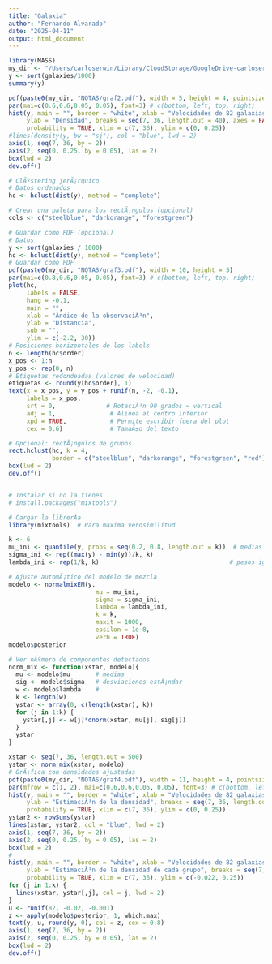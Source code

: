 ```yaml
---
title: "Galaxia"
author: "Fernando Alvarado"
date: "2025-04-11"
output: html_document
---
```


```r
library(MASS)
my_dir <- "/Users/carloserwin/Library/CloudStorage/GoogleDrive-carloserwin@sigma.iimas.unam.mx/Mi unidad/CURSOS/UNAM/DIPLOMADO/"
y <- sort(galaxies/1000)
summary(y)

pdf(paste0(my_dir, "NOTAS/graf2.pdf"), width = 5, height = 4, pointsize= 9, paper="special")
par(mai=c(0.6,0.6,0.05, 0.05), font=3) # c(bottom, left, top, right)
hist(y, main = "", border = "white", xlab = "Velocidades de 82 galaxias en 1000 km/s",
     ylab = "Densidad", breaks = seq(7, 36, length.out = 40), axes = FALSE, 
     probability = TRUE, xlim = c(7, 36), ylim = c(0, 0.25))
#lines(density(y, bw = "sj"), col = "blue", lwd = 2)
axis(1, seq(7, 36, by = 2))
axis(2, seq(0, 0.25, by = 0.05), las = 2)
box(lwd = 2)
dev.off()

# ClÃºstering jerÃ¡rquico
# Datos ordenados
hc <- hclust(dist(y), method = "complete")

# Crear una paleta para los rectÃ¡ngulos (opcional)
cols <- c("steelblue", "darkorange", "forestgreen")

# Guardar como PDF (opcional)
# Datos
y <- sort(galaxies / 1000)
hc <- hclust(dist(y), method = "complete")
# Guardar como PDF
pdf(paste0(my_dir, "NOTAS/graf3.pdf"), width = 10, height = 5)
par(mai=c(0.8,0.6,0.05, 0.05), font=3) # c(bottom, left, top, right)
plot(hc,
     labels = FALSE,
     hang = -0.1,
     main = "",
     xlab = "Ãndice de la observaciÃ³n",
     ylab = "Distancia", 
     sub = "",
     ylim = c(-2.2, 30))
# Posiciones horizontales de los labels
n <- length(hc$order)
x_pos <- 1:n
y_pos <- rep(0, n)
# Etiquetas redondeadas (valores de velocidad)
etiquetas <- round(y[hc$order], 1)
text(x = x_pos, y = y_pos + runif(n, -2, -0.1),
     labels = x_pos,
     srt = 0,              # RotaciÃ³n 90 grados = vertical
     adj = 1,               # Alinea al centro inferior
     xpd = TRUE,            # Permite escribir fuera del plot
     cex = 0.6)             # TamaÃ±o del texto

# Opcional: rectÃ¡ngulos de grupos
rect.hclust(hc, k = 4,
            border = c("steelblue", "darkorange", "forestgreen", "red"))
box(lwd = 2)
dev.off()


# Instalar si no la tienes
# install.packages("mixtools")

# Cargar la librerÃ­a
library(mixtools)  # Para maxima verosimilitud

k <- 6
mu_ini <- quantile(y, probs = seq(0.2, 0.8, length.out = k))  # medias iniciales espaciadas
sigma_ini <- rep((max(y) - min(y))/k, k)                                   # desviaciones estÃ¡ndar iguales
lambda_ini <- rep(1/k, k)                                    # pesos iguales

# Ajuste automÃ¡tico del modelo de mezcla
modelo <- normalmixEM(y,
                        mu = mu_ini,
                        sigma = sigma_ini,
                        lambda = lambda_ini,
                        k = k,
                        maxit = 1000,
                        epsilon = 1e-8,
                        verb = TRUE)
modelo$posterior

# Ver nÃºmero de componentes detectados
norm_mix <- function(xstar, modelo){
  mu <- modelo$mu       # medias
  sig <- modelo$sigma   # desviaciones estÃ¡ndar
  w <- modelo$lambda    #
  k <- length(w)
  ystar <- array(0, c(length(xstar), k))
  for (j in 1:k) {
    ystar[,j] <- w[j]*dnorm(xstar, mu[j], sig[j])
  }
  ystar
}

xstar <- seq(7, 36, length.out = 500)
ystar <- norm_mix(xstar, modelo)
# GrÃ¡fica con densidades ajustadas
pdf(paste0(my_dir, "NOTAS/graf4.pdf"), width = 11, height = 4, pointsize= 9, paper="special")
par(mfrow = c(1, 2), mai=c(0.6,0.6,0.05, 0.05), font=3) # c(bottom, left, top, right)
hist(y, main = "", border = "white", xlab = "Velocidades de 82 galaxias en 1000 km/s",
     ylab = "EstimaciÃ³n de la densidad", breaks = seq(7, 36, length.out = 40), axes = FALSE, 
     probability = TRUE, xlim = c(7, 36), ylim = c(0, 0.25))
ystar2 <- rowSums(ystar)
lines(xstar, ystar2, col = "blue", lwd = 2)
axis(1, seq(7, 36, by = 2))
axis(2, seq(0, 0.25, by = 0.05), las = 2)
box(lwd = 2)
#
hist(y, main = "", border = "white", xlab = "Velocidades de 82 galaxias en 1000 km/s",
     ylab = "EstimaciÃ³n de la densidad de cada grupo", breaks = seq(7, 36, length.out = 40), axes = FALSE, 
     probability = TRUE, xlim = c(7, 36), ylim = c(-0.022, 0.25))
for (j in 1:k) {
  lines(xstar, ystar[,j], col = j, lwd = 2)
}
u <- runif(82, -0.02, -0.001)
z <- apply(modelo$posterior, 1, which.max)
text(y, u, round(y, 0), col = z, cex = 0.8)
axis(1, seq(7, 36, by = 2))
axis(2, seq(0, 0.25, by = 0.05), las = 2)
box(lwd = 2)
dev.off()

```

